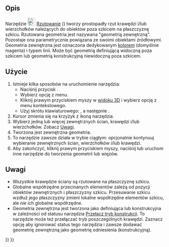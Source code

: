 <languages/>

{{Docnav/pl
|[[Sketcher_Extend/pl|Przedłuż krawędź]]
|[[Sketcher_Intersection/pl|Przecięcie]]
|[[Sketcher_Workbench/pl|środowisko pracy Szkicownik]]
|IconL=Sketcher_Extend.svg
|IconR=Sketcher_Intersection.svg
|IconC=Workbench_Sketcher.svg
}}

{{GuiCommand/pl
|Name=Sketcher Projection
|Name/pl=Szkicownik: Rzutowanie
|MenuLocation=Szkic → Narzędzia szkicownika → Utwórz geometrię zewnętrzną rzutowania
|Workbenches=[[Sketcher_Workbench/pl|Szkicownik]]
|Shortcut={{KEY|G}} {{KEY|X}}
|Version=1.1
|SeeAlso=[[Sketcher_ToggleConstruction/pl|Przełącz tryb konstrukcji]]
}}

<span id="Description"></span>
==Opis==

Narzędzie [[Image:Sketcher_Projection.svg|24px]] [[Sketcher_Projection/pl|Rzutowanie]] ({{Version/pl|1.1}}) tworzy prostopadły rzut krawędzi i/lub wierzchołków należących do obiektów poza szkicem na płaszczyznę szkicu. Rzutowana geometria jest nazywana "geometrią zewnętrzną". Pozostaje ona parametrycznie powiązana ze swoimi obiektami źródłowymi. Geometria zewnętrzna jest oznaczona dedykowanym [[Sketcher_Preferences/pl#Wygląd|kolorem]] (domyślnie magenta) i typem linii. Może być geometrią definiującą widoczną poza szkicem lub geometrią konstrukcyjną niewidoczną poza szkicem.

<span id="Usage"></span>
==Użycie==

# Istnieje kilka sposobów na uruchomienie narzędzia:
#* Naciśnij przycisk {{Button|[[Image:Sketcher_Projection.svg|16px]] [[Sketcher_Projection|Utwórz zewnętrzną geometrię rzutowania]]}}.
#* Wybierz opcję {{MenuCommand|Sketcher → Narzędzia szkicownika → [[Image:Sketcher_Projection.svg|16px]] Utwórz zewnętrzną geometrię rzutowania}} z menu.
#* Kliknij prawym przyciskiem myszy w [[3D_view|widoku 3D]] i wybierz opcję {{MenuCommand|[[Image:Sketcher_Projection.svg|16px]] Utwórz zewnętrzną geometrię rzutowania}} z menu kontekstowego.
#* Użyj skrótu klawiaturowego: {{KEY|G}}, a następnie {{KEY|X}}.
# Kursor zmienia się na krzyżyk z ikoną narzędzia.
# Wybierz jedną lub więcej zewnętrznych ścian, krawędzi i/lub wierzchołków. Zobacz [[#Notes|Uwagi]].
# Tworzona jest zewnętrzna geometria.
# To narzędzie zawsze działa w trybie ciągłym: opcjonalnie kontynuuj wybieranie zewnętrznych ścian, wierzchołków i/lub krawędzi.
# Aby zakończyć, kliknij prawym przyciskiem myszy, naciśnij {{KEY|Esc}} lub uruchom inne narzędzie do tworzenia geometrii lub więzów.

<span id="Notes"></span>
==Uwagi==

* Wszystkie krawędzie ściany są rzutowane na płaszczyznę szkicu.
* Globalne współrzędne przecinanych elementów zależą od pozycji obiektów zewnętrznych i płaszczyzny szkicu. Przesuwanie szkicu wzdłuż jego płaszczyzny zmieni lokalne współrzędne elementów szkicu, ale nie ich globalne współrzędne.
* Geometria zewnętrzna jest tworzona jako definiująca lub konstrukcyjna w zależności od statusu narzędzia [[Sketcher_ToggleConstruction/pl|Przełącz tryb konstrukcji]]. To narzędzie może też przełączać tryb poszczególnych krawędzi. Zaznacz opcję {{MenuCommand|Edycja → Preferencje... → Szkicownik → Ogólne → Zawsze dodawaj geometrię zewnętrzną jako geometrię odniesienia}} aby ignorować status tego narzędzia i zawsze dodawać geometrię zewnętrzną jako geometrię odniesienia (konstrukcyjną).


{{Docnav/pl
|[[Sketcher_Extend/pl|Przedłuż krawędź]]
|[[Sketcher_Intersection/pl|Przecięcie]]
|[[Sketcher_Workbench/pl|środowisko pracy Szkicownik]]
|IconL=Sketcher_Extend.svg
|IconR=Sketcher_Intersection.svg
|IconC=Workbench_Sketcher.svg
}}

{{Sketcher_Tools_navi{{#translation:}}}}
{{Userdocnavi{{#translation:}}}}